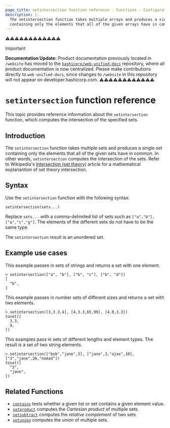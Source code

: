 ```yaml
---
page_title: setintersection function reference - Functions - Configuration Language
description: |-
  The setintersection function takes multiple arrays and produces a single array
  containing only the elements that all of the given arrays have in common.
---
```


⚠️⚠️⚠️⚠️⚠️⚠️⚠️⚠️⚠️⚠️⚠️⚠️
> [!IMPORTANT]  
> **Documentation Update:** Product documentation previously located in `/website` has moved to the [`hashicorp/web-unified-docs`](https://github.com/hashicorp/web-unified-docs) repository, where all product documentation is now centralized. Please make contributions directly to `web-unified-docs`, since changes to `/website` in this repository will not appear on developer.hashicorp.com.
⚠️⚠️⚠️⚠️⚠️⚠️⚠️⚠️⚠️⚠️⚠️⚠️


# `setintersection` function reference

This topic provides reference information about the `setintersection` function,
which computes the intersection of the specified sets. 

## Introduction

The `setintersection` function takes multiple sets and produces a single set
containing only the elements that all of the given sets have in common.
In other words, `setintersection` computes the intersection of the sets. 
Refer to Wikipedia's [Intersection (set
theory)](https://en.wikipedia.org/wiki/Intersection_\(set_theory\)) article
for a mathematical explanantion of set theory intersection. 

## Syntax

Use the `setintersection` function with the following syntax:

```hcl
setintersection(sets...)
```

Replace `sets...` with a comma-delimited list of sets such as `["a","b"], ["a","c","g"]`. The elements of
the different sets do not have to be the same type. 

The `setintersection` result is an unordered set.

## Example use cases

This example passes in sets of strings and returns a set with one element.

```hcl
> setintersection(["a", "b"], ["b", "c"], ["b", "d"])
[
  "b",
]
```

This example passes in number sets of different sizes and returns a set with two elements.

```hcl
> setintersection([3,3.3,4], [4,3.3,65,99], [4.0,3.3])
toset([
  3.3,
  4,
])
```

This examples pass in sets of different lengths and element types. 
The result is a set of two string elements.

```hcl
> setintersection(["bob","jane",3], ["jane",3,"ajax",10], ["3","jane",26,"nomad"])
toset([
  "3",
  "jane",
])
```

## Related Functions

* [`contains`](/terraform/language/functions/contains) tests whether a given list or set contains
  a given element value.
* [`setproduct`](/terraform/language/functions/setproduct) computes the _Cartesian product_ of multiple
  sets.
* [`setsubtract`](/terraform/language/functions/setsubtract) computes the _relative complement_ of two sets
* [`setunion`](/terraform/language/functions/setunion) computes the _union_ of
  multiple sets.
